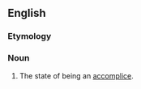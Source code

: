==English==

===Etymology===
{{suffix|accomplice|ship}}

===Noun===
{{en-noun|-}}

# {{context|rare|lang=en}} The state of being an [[accomplice]].
#: {{rfquotek|Sir H. Taylor}}